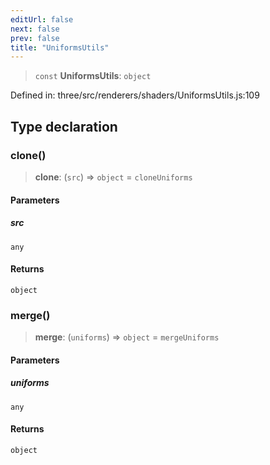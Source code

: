 ```yaml
---
editUrl: false
next: false
prev: false
title: "UniformsUtils"
---
```


> `const` **UniformsUtils**: `object`

Defined in: three/src/renderers/shaders/UniformsUtils.js:109

## Type declaration

### clone()

> **clone**: (`src`) => `object` = `cloneUniforms`

#### Parameters

##### src

`any`

#### Returns

`object`

### merge()

> **merge**: (`uniforms`) => `object` = `mergeUniforms`

#### Parameters

##### uniforms

`any`

#### Returns

`object`
